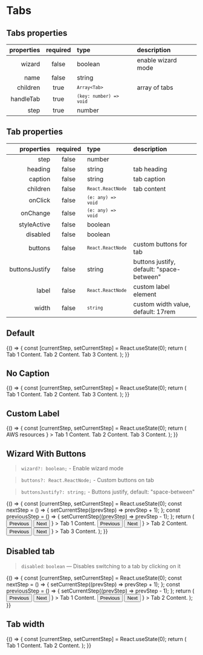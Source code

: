 
<Meta title="Components/Tabs" component={Tabs} />

# Tabs

## Tabs properties

| properties | required | type                                 | description        |
| ---------: | :------: | :----------------------------------- | :----------------- |
|     wizard |  false   | boolean                              | enable wizard mode |
|       name |  false   | string                               |                    |
|   children |   true   | <code>`Array<Tab>`</code>            | array of tabs      |
|  handleTab |   true   | <code>`(key: number) => void`</code> |                    |
|       step |   true   | number                               |                    |

## Tab properties

|     properties | required | type                            | description                               |
| -------------: | :------: | :------------------------------ | :---------------------------------------- |
|           step |  false   | number                          |                                           |
|        heading |  false   | string                          | tab heading                               |
|        caption |  false   | string                          | tab caption                               |
|       children |  false   | <code>`React.ReactNode`</code>  | tab content                               |
|        onClick |  false   | <code>`(e: any) => void`</code> |                                           |
|       onChange |  false   | <code>`(e: any) => void`</code> |                                           |
|    styleActive |  false   | boolean                         |                                           |
|       disabled |  false   | boolean                         |                                           |
|        buttons |  false   | <code>`React.ReactNode`</code>  | custom buttons for tab                    |
| buttonsJustify |  false   | string                          | buttons justify, default: "space-between" |
|          label |  false   | <code>`React.ReactNode`</code>  | custom label element                      |
|          width |  false   | <code>`string`</code>           | custom width value, default: 17rem        |

## Default

<Preview>
  <Story name="default">
    {() => {
      const [currentStep, setCurrentStep] = React.useState(0);
      return (
        <Tabs step={currentStep} handleTab={setCurrentStep}>
          <Tab
            heading="Tab 1"
            caption="Lorem ipsum for Tab 1. Lorem Ipsum is simply dummy text"
          >
            <Text>Tab 1 Content.</Text>
          </Tab>
          <Tab
            heading="Tab 2"
            caption="Lorem ipsum for Tab 1. Lorem Ipsum is simply dummy text"
          >
            <Text>Tab 2 Content.</Text>
          </Tab>
          <Tab
            heading="Tab 3"
            caption="Lorem ipsum for Tab 1. Lorem Ipsum is simply dummy text"
          >
            <Text>Tab 3 Content.</Text>
          </Tab>
        </Tabs>
      );
    }}
  </Story>
</Preview>

## No Caption

<Preview>
  <Story name="nocaption">
    {() => {
      const [currentStep, setCurrentStep] = React.useState(0);
      return (
        <Tabs step={currentStep} handleTab={setCurrentStep}>
          <Tab heading="Tab 1">
            <Text>Tab 1 Content.</Text>
          </Tab>
          <Tab heading="Tab 2">
            <Text>Tab 2 Content.</Text>
          </Tab>
          <Tab heading="Tab 3">
            <Text>Tab 3 Content.</Text>
          </Tab>
        </Tabs>
      );
    }}
  </Story>
</Preview>

## Custom Label

<Preview>
  <Story name="Custom Label">
    {() => {
      const [currentStep, setCurrentStep] = React.useState(0);
      return (
        <Tabs step={currentStep} handleTab={setCurrentStep}>
          <Tab
            label={
              <Flex as="span">
                <SVGIcon name="aws" />
                <Text mb={0} ml="0.5rem">
                  AWS resources
                </Text>
              </Flex>
            }
          >
            <Text>Tab 1 Content.</Text>
          </Tab>
          <Tab heading="Tab 2">
            <Text>Tab 2 Content.</Text>
          </Tab>
          <Tab heading="Tab 3">
            <Text>Tab 3 Content.</Text>
          </Tab>
        </Tabs>
      );
    }}
  </Story>
</Preview>

## Wizard With Buttons

> `wizard?: boolean;` - Enable wizard mode

> `buttons?: React.ReactNode;` - Custom buttons on tab

> `buttonsJustify?: string;` - Buttons justify, default: "space-between"

<Preview>
  <Story name="With Buttons">
    {() => {
      const [currentStep, setCurrentStep] = React.useState(0);
      const nextStep = () => {
        setCurrentStep((prevStep) => prevStep + 1);
      };
      const previousStep = () => {
        setCurrentStep((prevStep) => prevStep - 1);
      };
      return (
        <Tabs step={currentStep} handleTab={setCurrentStep} wizard>
          <Tab
            heading="Application Details"
            caption="give some general information about your application"
            buttons={
              <>
                <Button onClick={previousStep}>Previous</Button>
                <Button onClick={nextStep}>Next</Button>
              </>
            }
          >
            <Text>Tab 1 Content.</Text>
          </Tab>
          <Tab
            heading="Application Environments"
            caption="add environments to your application, setup rules for the cost allocation and automate applications discovery"
            buttonsJustify="flex-start"
            buttons={
              <>
                <Button onClick={previousStep}>Previous</Button>
                <Button onClick={nextStep}>Next</Button>
              </>
            }
          >
            <Text>Tab 2 Content.</Text>
          </Tab>
          <Tab
            heading="Summary"
            caption="great, your application is ready"
            buttonsJustify="center"
            buttons={
              <>
                <Button onClick={previousStep}>Previous</Button>
                <Button onClick={nextStep}>Next</Button>
              </>
            }
          >
            <Text>Tab 3 Content.</Text>
          </Tab>
        </Tabs>
      );
    }}
  </Story>
</Preview>

## Disabled tab

> `disabled`: `boolean` — Disables switching to a tab by clicking on it

<Preview>
  <Story name="disabled tab">
    {() => {
      const [currentStep, setCurrentStep] = React.useState(0);
      const nextStep = () => {
        setCurrentStep((prevStep) => prevStep + 1);
      };
      const previousStep = () => {
        setCurrentStep((prevStep) => prevStep - 1);
      };
      return (
        <Tabs step={currentStep} handleTab={setCurrentStep} wizard>
          <Tab
            heading="Tab 1"
            caption="Lorem ipsum for Tab 1. Lorem Ipsum is simply dummy text"
            disabled
            buttons={
              <>
                <Button onClick={previousStep}>Previous</Button>
                <Button onClick={nextStep}>Next</Button>
              </>
            }
          >
            <Text>Tab 1 Content.</Text>
          </Tab>
          <Tab
            heading="Tab 2"
            caption="Lorem ipsum for Tab 2. Lorem Ipsum is simply dummy text"
            disabled
            buttons={
              <>
                <Button onClick={previousStep}>Previous</Button>
                <Button onClick={nextStep}>Next</Button>
              </>
            }
          >
            <Text>Tab 2 Content.</Text>
          </Tab>
        </Tabs>
      );
    }}
  </Story>
</Preview>

## Tab width

<Preview>
  <Story name="width">
    {() => {
      const [currentStep, setCurrentStep] = React.useState(0);
      return (
        <Tabs step={currentStep} handleTab={setCurrentStep}>
          <Tab
            width="auto"
            heading="Tab 1 with very long title to show. (Lorem Ipsum is simply dummy text)"
            caption="Lorem ipsum for Tab 1. Lorem Ipsum is simply dummy text"
          >
            <Text>Tab 1 Content.</Text>
          </Tab>
          <Tab
            width="5rem"
            heading="Tab 2"
            caption="Lorem ipsum for Tab 1. Lorem Ipsum is simply dummy text"
          >
            <Text>Tab 2 Content.</Text>
          </Tab>
        </Tabs>
      );
    }}
  </Story>
</Preview>
